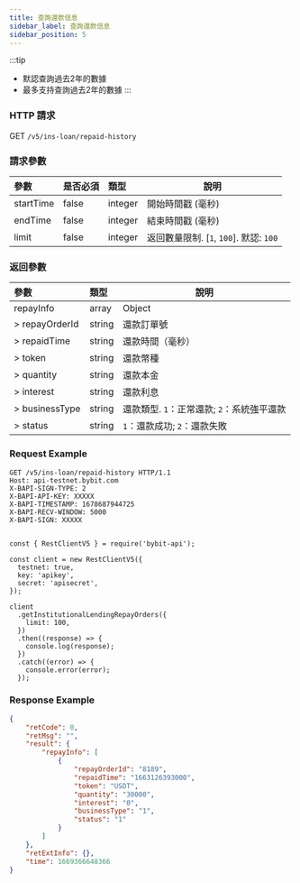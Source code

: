 ```yaml
---
title: 查詢還款信息
sidebar_label: 查詢還款信息
sidebar_position: 5
---
```


:::tip
* 默認查詢過去2年的數據
* 最多支持查詢過去2年的數據
:::

### HTTP 請求
GET `/v5/ins-loan/repaid-history`

### 請求參數
| 參數 | 是否必須 | 類型 | 說明|
|:----- |:-------|:-----|------ |
|startTime | false | integer | 開始時間戳 (毫秒) |
|endTime | false | integer | 結束時間戳 (毫秒) |
|limit | false | integer | 返回數量限制. [`1`, `100`]. 默認: `100` |

### 返回參數
| 參數 | 類型 | 說明|
|:----- |:-----|----- |
|repayInfo | array | Object |
|> repayOrderId	| string | 還款訂單號 |
|> repaidTime | string |還款時間（毫秒）|
|> token | string |還款幣種 |
|> quantity	| string |還款本金 |
|> interest	| string |還款利息 |
|> businessType	| string |還款類型. `1`：正常還款; `2`：系統強平還款 |
|> status | string | `1`：還款成功; `2`：還款失敗 |

### Request Example

<Tabs groupId="programming-languages">
<TabItem value="http" label="HTTP">

```http
GET /v5/ins-loan/repaid-history HTTP/1.1
Host: api-testnet.bybit.com
X-BAPI-SIGN-TYPE: 2
X-BAPI-API-KEY: XXXXX
X-BAPI-TIMESTAMP: 1678687944725
X-BAPI-RECV-WINDOW: 5000
X-BAPI-SIGN: XXXXX
```

</TabItem>
<TabItem value="python" label="Python">

```python

```

</TabItem>

<TabItem value="Node" label="Node.js">

```n4js
const { RestClientV5 } = require('bybit-api');

const client = new RestClientV5({
  testnet: true,
  key: 'apikey',
  secret: 'apisecret',
});

client
  .getInstitutionalLendingRepayOrders({
    limit: 100,
  })
  .then((response) => {
    console.log(response);
  })
  .catch((error) => {
    console.error(error);
  });
```

</TabItem>
</Tabs>


### Response Example

```json
{
    "retCode": 0,
    "retMsg": "",
    "result": {
        "repayInfo": [
            {
                "repayOrderId": "8189",
                "repaidTime": "1663126393000",
                "token": "USDT",
                "quantity": "30000",
                "interest": "0",
                "businessType": "1",
                "status": "1"
            }
        ]
    },
    "retExtInfo": {},
    "time": 1669366648366
}
```
